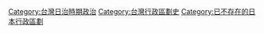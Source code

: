 {{Catnav|頁面分類|各種主題的頁面分類|按國家分類|各國行政區劃|台灣行政區劃}}
{{Catnav|頁面分類|历史|各國歷史|日本历史|台灣日治時期}}
{{Catnav|頁面分類|历史|各國歷史|中華民國歷史|台灣歷史|台灣日治時期}}

{{Catmore}}

[[Category:台灣日治時期政治|Category:台灣日治時期政治]]
[[Category:台灣行政區劃史|Category:台灣行政區劃史]]
[[Category:已不存在的日本行政區劃|Category:已不存在的日本行政區劃]]